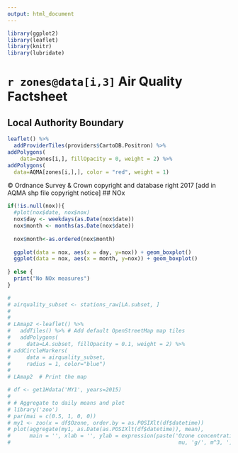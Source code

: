 ```yaml
---
output: html_document
---
```


```r
library(ggplot2)
library(leaflet)
library(knitr)
library(lubridate)
```

# `r zones@data[i,3] ` Air Quality Factsheet

## Local Authority Boundary

```r

leaflet() %>%
  addProviderTiles(providers$CartoDB.Positron) %>%
addPolygons(
    data=zones[i,], fillOpacity = 0, weight = 2) %>%
addPolygons(
  data=AQMA[zones[i,],], color = "red", weight = 1)

```

© Ordnance Survey & Crown copyright and database right 2017
[add in AQMA shp file copyright notice]
## NOx



```r
if(!is.null(nox)){
  #plot(nox$date, nox$nox)
  nox$day <- weekdays(as.Date(nox$date))
  nox$month <- months(as.Date(nox$date))
  
  nox$month<-as.ordered(nox$month) 
  
  ggplot(data = nox, aes(x = day, y=nox)) + geom_boxplot()
  ggplot(data = nox, aes(x = month, y=nox)) + geom_boxplot()
  
} else {
  print("No NOx measures")
}
```

 
```r
# 
# airquality_subset <- stations_raw[LA.subset, ]
# 
# 
# LAmap2 <-leaflet() %>%
#   addTiles() %>% # Add default OpenStreetMap map tiles
#   addPolygons(
#     data=LA.subset, fillOpacity = 0.1, weight = 2) %>%
# addCircleMarkers(
#     data = airquality_subset,
#     radius = 1, color="blue")
# 
# LAmap2  # Print the map

```

```r

# df <- get1Hdata('MY1', years=2015)
# 
# # Aggregate to daily means and plot
# library('zoo')
# par(mai = c(0.5, 1, 0, 0)) 
# my1 <- zoo(x = df$Ozone, order.by = as.POSIXlt(df$datetime))
# plot(aggregate(my1, as.Date(as.POSIXlt(df$datetime)), mean), 
#      main = '', xlab = '', ylab = expression(paste('Ozone concentration [',
#                                                     mu, 'g/', m^3, ']')))
```